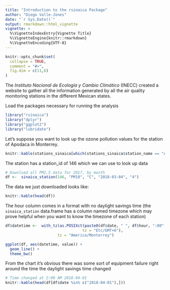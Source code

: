```yaml
---
title: "Introduction to the rsinaica Package"
author: "Diego Valle-Jones"
date: "`r Sys.Date()`"
output: rmarkdown::html_vignette
vignette: >
  %\VignetteIndexEntry{Vignette Title}
  %\VignetteEngine{knitr::rmarkdown}
  %\VignetteEncoding{UTF-8}
---
```


```r
knitr::opts_chunk$set(
  collapse = TRUE,
  comment = "#>",
  fig.dim = c(11,6)
)
```

The *Instituto Nacional de Ecología y Cambio Climático* (INECC) created a
website to gather all the information generated by all the air quality
monitoring stations in the different Mexican states.

Load the packages necessary for running the analysis

```r
library("rsinaica")
library("dplyr")
library("ggplot2")
library("lubridate")
```

Let's suppose you want to look up the ozone pollution values for the station of
Apodaca in Monterrey.


```r
knitr::kable(stations_sinaica[which(stations_sinaica$station_name == "Apodaca"),])
```

The station has a station_id of 146 which we can use to look up data

```r
# Download all PM2.5 data for 2017, by month
df <-  sinaica_station(146, "PM10", "C", "2018-03-04", "4")
```

The data we just downloaded looks like:

```r
knitr::kable(head(df))
```

The hour column comes in a format with no daylight savings time
(the `sinaica_station` data.frame has a 
column named timezone which may prove helpful when you want to know the
timezone of each station)

```r
df$datetime <-  with_tz(as.POSIXct(paste0(df$date, " ", df$hour, ":00"), 
                                  tz = "Etc/GMT+6"),
                       tz = "America/Monterrey")

ggplot(df, aes(datetime, value)) +
  geom_line() +
  theme_bw()
```

From the chart it's obvious there was some sort of equipment failure right around the time
the daylight savings time changed

```r
# Time changed at 2:00 AM 2018-04-01
knitr::kable(head(df[df$date %in% c("2018-04-01"),]))
```
